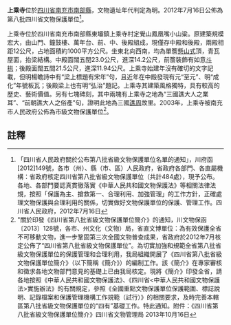 {{msg:四川省文物保護單位
|名稱 = 上乘寺
|編號 = 224
|圖片 = 
|級別 = S8
|分類 = 
|時代 = [[明代|明代]]
|地点 = [[四川省|四川省]][[南充市|南充市]][[南部縣|南部縣]]
|坐標 =
|登錄 = 2012年7月16日
}}
'''上乘寺'''位於[[四川省|四川省]][[南充市|南充市]][[南部縣|南部縣]]，文物遺址年代判定為明。2012年7月16日公佈為第八批四川省文物保護單位<ref>「四川省人民政府關於公布第八批省級文物保護單位名單的通知」，川府函[2012]149號，各市（州）、縣（市、區）人民政府，省政府各部門、各直屬機構：省政府核定四川省第八批省級文物保護單位（共計484處），現予公布。各地、各部門要認真貫徹落實《中華人民共和國文物保護法》等相關法律法規，按照「保護為主、搶救第一、合理利用、加強管理」的工作方針，正確處理文物保護與合理利用的關係，切實做好文物保護單位的保護、管理工作。四川省人民政府，2012年7月16日</ref>。

上乘寺位於四川省南充市南部縣東壩鎮上乘寺村定覺山鳳凰嘴小山粱。原建築規模宏大，由山門、鐘鼓樓、萬年台、前、中、後殿組成，現僅存中殿和後殿，兩殿相距12公尺，占地面積約1000平方公尺。坐東北向西南，均為單簷[[懸山式|懸山式]]頂，青瓦屋面，抬梁結構。中殿面闊五閏23.0公尺，進深14.2公尺，前簷裝飾有如意[[斗拱|斗拱]]；後殿面闊五間21.5公尺，進深11.94公尺。上乘寺始建年沒有確切的文字記載，但明楊瞻詩中有“梁上標題有宋年”句，且近年在中殿發現有元“至元”、明“成化”年號板瓦；後殿梁上也有明“弘治”題記。上乘寺其建築風格獨特，具有較高的歷史、藝術價值。另有七塊碑刻，其中兩塊有上乘寺之地為“三國譙大人之業耳”、“前朝譙大人之俗產”句，證明此地為三國[[譙周|譙周]]故里。2003年，上乘寺被南充市人民政府公佈為市級文物保護單位<ref>"關於印發《四川省第八批省級文物保護單位簡介》的通知，川文物保函〔2013〕128號，各市、州文化（文物）局，省直文博單位：為有效保護全省不可移動文物，進一步鞏固第三次全國文物普查成果，省政府於2012年7月核定公佈了“四川省第八批省級文物保護單位”。為切實加強和規範全省第八批省級文物保護單位的保護管理和合理利用，我局組織開展了《四川省第八批省級文物保護單位簡介》（以下簡稱《簡介》）的編制工作。該《簡介》在專家審核和徵求各地文物部門意見的基礎上已由我局核定。現將《簡介》印發全省，請各地按照《中華人民共和國文物保護法》、《四川省<中華人民共和國文物保護法>實施辦法》的有關規定，參照《全國重點文物保護單位保護範圍、標誌說明、記錄檔案和保護管理機構工作規範（試行）》的相關要求，及時完善本轄區第八批省級文物保護單位的“四有”基礎工作。特此通知。附件：《四川省第八批省級文物保護單位簡介》四川省文物管理局  2013年10月16日</ref>。
==註釋==
{{reflist}}